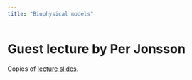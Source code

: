 ```yaml
---
title: "Biophysical models"
---
```


# Guest lecture by Per Jonsson

Copies of [lecture slides](pdfs/Biophysical%20models%20231102_Handouts.pdf).
